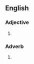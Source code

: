 ==English==
===Adjective===
{{en-adj|-|pos=[[next]]-[[door]]}}
# {{alternative spelling of|[[nextdoor]]}}
===Adverb===
{{en-adv|-|pos=[[next]]-[[door]]}}
# {{alternative spelling of|[[next door]]}}